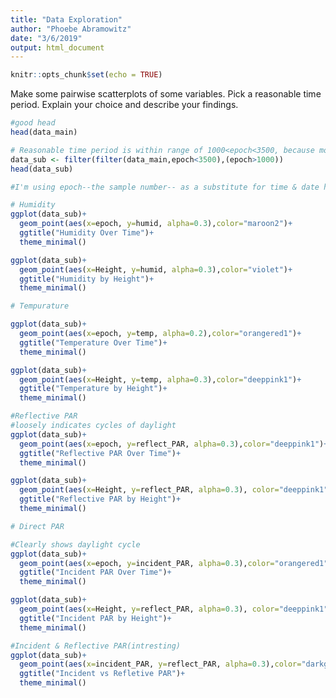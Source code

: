 ```yaml
---
title: "Data Exploration"
author: "Phoebe Abramowitz"
date: "3/6/2019"
output: html_document
---
```


```r
knitr::opts_chunk$set(echo = TRUE)
```
Make some pairwise scatterplots of some variables. Pick a reasonable time period.
Explain your choice and describe your findings.
```r
#good head 
head(data_main)

# Reasonable time period is within range of 1000<epoch<3500, because most values occur there, not first
data_sub <- filter(filter(data_main,epoch<3500),(epoch>1000))
head(data_sub)

#I'm using epoch--the sample number-- as a substitute for time & date here, becuase it's numeric

# Humidity
ggplot(data_sub)+
  geom_point(aes(x=epoch, y=humid, alpha=0.3),color="maroon2")+
  ggtitle("Humidity Over Time")+
  theme_minimal()

ggplot(data_sub)+
  geom_point(aes(x=Height, y=humid, alpha=0.3),color="violet")+
  ggtitle("Humidity by Height")+
  theme_minimal()

# Tempurature

ggplot(data_sub)+
  geom_point(aes(x=epoch, y=temp, alpha=0.2),color="orangered1")+
  ggtitle("Temperature Over Time")+
  theme_minimal()

ggplot(data_sub)+
  geom_point(aes(x=Height, y=temp, alpha=0.3),color="deeppink1")+
  ggtitle("Temperature by Height")+
  theme_minimal()

#Reflective PAR
#loosely indicates cycles of daylight
ggplot(data_sub)+
  geom_point(aes(x=epoch, y=reflect_PAR, alpha=0.3),color="deeppink1")+
  ggtitle("Reflective PAR Over Time")+
  theme_minimal()

ggplot(data_sub)+
  geom_point(aes(x=Height, y=reflect_PAR, alpha=0.3), color="deeppink1")+
  ggtitle("Reflective PAR by Height")+
  theme_minimal()

# Direct PAR

#Clearly shows daylight cycle
ggplot(data_sub)+
  geom_point(aes(x=epoch, y=incident_PAR, alpha=0.3),color="orangered1")+
  ggtitle("Incident PAR Over Time")+
  theme_minimal()

ggplot(data_sub)+
  geom_point(aes(x=Height, y=reflect_PAR, alpha=0.3), color="deeppink1")+
  ggtitle("Incident PAR by Height")+
  theme_minimal()

#Incident & Reflective PAR(intresting)
ggplot(data_sub)+
  geom_point(aes(x=incident_PAR, y=reflect_PAR, alpha=0.3),color="darkgoldenrod")+
  ggtitle("Incident vs Refletive PAR")+
  theme_minimal()



```

